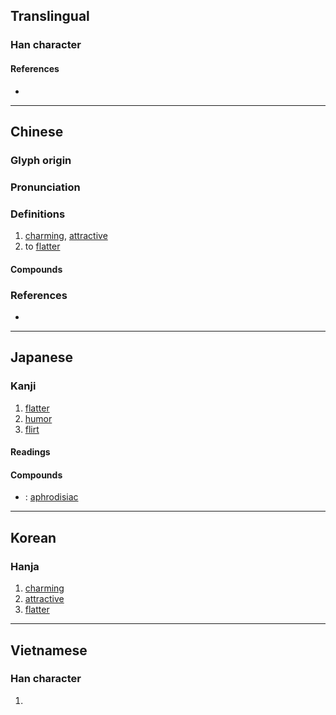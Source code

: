 {{character info/new}}
==Translingual==

===Han character===
{{Han char|rn=38|rad=女|as=09|sn=12|four=47467|canj=VAHU|ids=⿰女眉}}

====References====
* {{Han ref|kx=0267.070|dkj=06513|dj=0534.110|hdz=21069.150|uh=5A9A|ud=23194|bh=B441|bd=46145}}

----

==Chinese==
{{zh-forms|alt=⿰女𠃜:second-round simplified}}

===Glyph origin===
{{Han etym}}

===Pronunciation===
{{zh-pron
|m=mèi
|c=mei6,mei4
|mn=qz,tw,xm:bī/zz:mī
|mc=y
|oc=y
|cat=
}}

===Definitions===
{{zh-hanzi}}

# [[charming]], [[attractive]]
# to [[flatter]]

====Compounds====
{{zh-der|仄媚|側媚|千嬌百媚|取媚|奴顏媚骨|妖媚|妍媚|姣媚|姿姿媚媚|姿媚|媚世|媚力|媚外|媚奧|媚如秋月|媚姿姿|媚嫵|媚子|媚惑|媚態|媚景|媚灶|媚眼|媚笑雜樣|媚行|媚諂|媚諛|媚道|媚骨|嫵媚|嬌媚|崇洋媚外|承歡獻媚|抹媚|斂怨求媚|明媚|明媚閑雅|映媚|春光明媚|曲媚取容|木媚|柔媚|柳媚花明|武媚|求容取媚|煙視媚行|爭妍獻媚|狐媚|狐媚子|狐媚猿攀|狐媚魔道|狐媚魘道|獻媚|甜言媚語|百媚千嬌|秀媚|綺媚|良辰媚景|花明柳媚|薄媚|蠱媚|諂媚|諛媚|阿媚|風光明媚}}

===References===
* {{R:yue:Hanzi}}

----

==Japanese==

===Kanji===
{{ja-kanji|grade=uc|rs=女09}}

# [[flatter]]
# [[humor]]
# [[flirt]]

====Readings====
{{ja-readings
|goon=み
|kanon=び
|kun=こ-ぶ, こび, こ-びる, こ-ばむ
}}

====Compounds====
* {{ja-r|媚薬|びやく}}: [[aphrodisiac]]

----

==Korean==

===Hanja===
{{ko-hanja|hangeul=미|rv=mi|mr=mi}}

# [[charming]]
# [[attractive]]
# [[flatter]]

----

==Vietnamese==

===Han character===
{{vi-hantu|[[mị]]|rs=女09}}

# {{defn|lang=vi|sort=女09}}